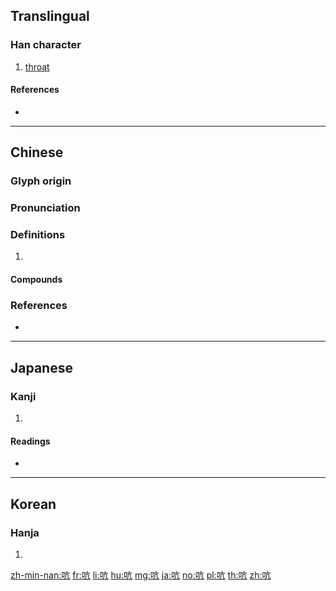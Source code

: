 ==Translingual==

===Han character===
{{Han char|rn=30|rad=口|as=04|sn=7|four=60017|canj=RYHN|ids=⿰口亢}}

# [[throat]]

====References====
* {{Han ref|kx=0178.170|dkj=03353|dj=0396.030|hdz=10594.050|uh=542D|ud=21549|bh=A75C|bd=42844}}

----

==Chinese==
{{zh-forms}}

===Glyph origin===
{{Han etym}}

===Pronunciation===
{{zh-pron
|m=kēng
|c=hong4,hang1
|mc=y
|oc=y
|cat=
}}

===Definitions===
{{zh-hanzi}}

# {{rfdef|zh}}

====Compounds====
{{zh-der|不吭氣|不敢吭聲|引吭高歌|引吭|吭聲|悶不吭聲|吭氣|吭哧|搗虛批吭|扼吭|扼吭拊背}}

===References===
* {{R:yue:mfccd}}

----

==Japanese==

===Kanji===
{{ja-kanji|grade=|rs=口04}}

# {{defn|lang=ja|sort=口04}}

====Readings====
* {{ja-readings|on=[[こう]] (kō)|kun=[[のど]] (nodo)}}

----

==Korean==

===Hanja===
{{ko-hanja|hangeul=항|rv=hang|mr=hang}}

# {{defn|lang=ko|sort=口04}}

[[zh-min-nan:吭]]
[[fr:吭]]
[[li:吭]]
[[hu:吭]]
[[mg:吭]]
[[ja:吭]]
[[no:吭]]
[[pl:吭]]
[[th:吭]]
[[zh:吭]]